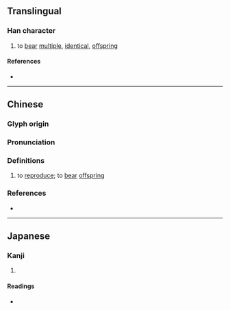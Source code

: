{{also|嬔}}
{{character info}}
==Translingual==

===Han character===
{{Han char|rn=38|rad=女|as=12|sn=15|four=|canj=VNUM|ids=⿺娩生}}

# to [[bear]] [[multiple]], [[identical]], [[offspring]]

====References====
* {{Han ref|kx=0271.351|dkj=06740|hdz=21082.070|uh=5B0E|ud=23310}}

----

==Chinese==
{{zh-forms|alt=𡤺,婏-archaic,娩}}

===Glyph origin===
{{Han etym}}

===Pronunciation===
{{zh-pron
|m=fàn
|c=faan3
|mc=
|oc=y
|cat=
}}

===Definitions===
{{zh-hanzi}}

# to [[reproduce]]; to [[bear]] [[offspring]]

===References===
* {{R:yue:Jyutping Database}}

----

==Japanese==

===Kanji===
{{ja-kanji|grade=|rs=女12}}

# {{rfdef|ja|sort=女12}}

====Readings====
* {{ja-readings|on=[[はん]] (han)|kun=}}